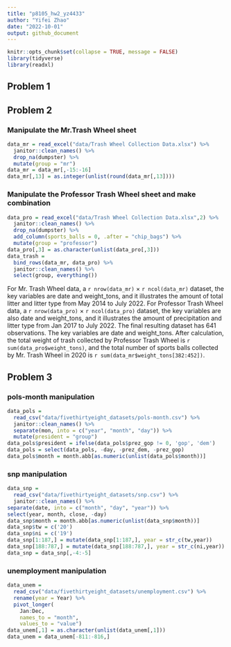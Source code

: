 ```yaml
---
title: "p8105_hw2_yz4433"
author: "Yifei Zhao"
date: "2022-10-01"
output: github_document
---
```


```r
knitr::opts_chunk$set(collapse = TRUE, message = FALSE)
library(tidyverse)
library(readxl)
```

## Problem 1

## Problem 2
### Manipulate the Mr.Trash Wheel sheet
```r
data_mr = read_excel("data/Trash Wheel Collection Data.xlsx") %>% 
  janitor::clean_names() %>% 
  drop_na(dumpster) %>% 
  mutate(group = "mr")
data_mr = data_mr[,-15:-16]
data_mr[,13] = as.integer(unlist(round(data_mr[,13])))
```

### Manipulate the Professor Trash Wheel sheet and make combination
```r
data_pro = read_excel("data/Trash Wheel Collection Data.xlsx",2) %>% 
  janitor::clean_names() %>% 
  drop_na(dumpster) %>% 
  add_column(sports_balls = 0, .after = "chip_bags") %>% 
  mutate(group = "professor")
data_pro[,3] = as.character(unlist(data_pro[,3]))
data_trash =
  bind_rows(data_mr, data_pro) %>%
  janitor::clean_names() %>%
  select(group, everything())
```
For Mr. Trash Wheel data, a `r nrow(data_mr)` $\times$ `r ncol(data_mr)` dataset, the key variables are date and weight_tons, and it illustrates the amount of total litter and litter type from May 2014 to July 2022. For Professor Trash Wheel data, a `r nrow(data_pro)` $\times$ `r ncol(data_pro)` dataset, the key variables are also date and weight_tons, and it illustrates the amount of  precipitation and litter type from Jan 2017 to July 2022. The final resulting dataset has 641 observations. The key variables are date and weight_tons. After calculation, the total weight of trash collected by Professor Trash Wheel is `r sum(data_pro$weight_tons)`, and the total number of sports balls collected by Mr. Trash Wheel in 2020 is `r sum(data_mr$weight_tons[382:452])`.

## Problem 3
### pols-month manipulation
```r
data_pols = 
  read_csv("data/fivethirtyeight_datasets/pols-month.csv") %>%
  janitor::clean_names() %>% 
  separate(mon, into = c("year", "month", "day")) %>%
  mutate(president = "group")
data_pols$president = ifelse(data_pols$prez_gop != 0, 'gop', 'dem') 
data_pols = select(data_pols, -day, -prez_dem, -prez_gop)
data_pols$month = month.abb[as.numeric(unlist(data_pols$month))]
```

### snp manipulation
```r
data_snp = 
  read_csv("data/fivethirtyeight_datasets/snp.csv") %>% 
  janitor::clean_names() %>% 
separate(date, into = c("month", "day", "year")) %>%
select(year, month, close, -day)
data_snp$month = month.abb[as.numeric(unlist(data_snp$month))]
data_snp$tw = c('20')
data_snp$ni = c('19')
data_snp[1:187,] = mutate(data_snp[1:187,], year = str_c(tw,year))
data_snp[188:787,] = mutate(data_snp[188:787,], year = str_c(ni,year))
data_snp = data_snp[,-4:-5]
```

### unemployment manipulation
```r
data_unem = 
  read_csv("data/fivethirtyeight_datasets/unemployment.csv") %>%
  rename(year = Year) %>% 
  pivot_longer(
    Jan:Dec,
    names_to = "month", 
    values_to = "value")
data_unem[,1] = as.character(unlist(data_unem[,1]))
data_unem = data_unem[-811:-816,]
```
